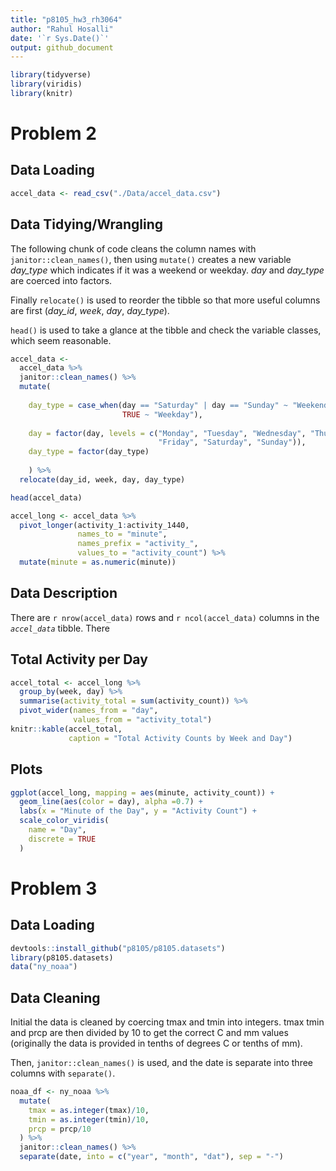 ```yaml
---
title: "p8105_hw3_rh3064"
author: "Rahul Hosalli"
date: '`r Sys.Date()`'
output: github_document
---
```


```r
library(tidyverse)
library(viridis)
library(knitr)
```

# Problem 2

## Data Loading

```r
accel_data <- read_csv("./Data/accel_data.csv")
```

## Data Tidying/Wrangling

The following chunk of code cleans the column names with `janitor::clean_names()`, then using `mutate()` creates a new variable *day_type* which indicates if it was a weekend or weekday. *day* and *day_type* are coerced into factors.

Finally `relocate()` is used to reorder the tibble so that more useful columns are first (*day_id*, *week*, *day*, *day_type*).

`head()` is used to take a glance at the tibble and check the variable classes, which seem reasonable.

```r
accel_data <- 
  accel_data %>%
  janitor::clean_names() %>%
  mutate(
    
    day_type = case_when(day == "Saturday" | day == "Sunday" ~ "Weekend",
                         TRUE ~ "Weekday"),
    
    day = factor(day, levels = c("Monday", "Tuesday", "Wednesday", "Thursday",
                                 "Friday", "Saturday", "Sunday")),
    day_type = factor(day_type)
    
    ) %>%
  relocate(day_id, week, day, day_type)

head(accel_data)

accel_long <- accel_data %>% 
  pivot_longer(activity_1:activity_1440, 
               names_to = "minute", 
               names_prefix = "activity_", 
               values_to = "activity_count") %>%
  mutate(minute = as.numeric(minute))

```

## Data Description

There are `r nrow(accel_data)` rows and `r ncol(accel_data)` columns in the *`accel_data`* tibble. There

## Total Activity per Day

```r
accel_total <- accel_long %>%
  group_by(week, day) %>%
  summarise(activity_total = sum(activity_count)) %>%
  pivot_wider(names_from = "day",
              values_from = "activity_total")
knitr::kable(accel_total,
             caption = "Total Activity Counts by Week and Day")
```

## Plots

```r
ggplot(accel_long, mapping = aes(minute, activity_count)) +
  geom_line(aes(color = day), alpha =0.7) +
  labs(x = "Minute of the Day", y = "Activity Count") +
  scale_color_viridis(
    name = "Day",
    discrete = TRUE
  )
```

# Problem 3

## Data Loading

```r
devtools::install_github("p8105/p8105.datasets")
library(p8105.datasets)
data("ny_noaa")
```

## Data Cleaning

Initial the data is cleaned by coercing tmax and tmin into integers. tmax tmin and prcp are then divided by 10 to get the correct C and mm values (originally the data is provided in tenths of degrees C or tenths of mm).

Then, `janitor::clean_names()` is used, and the date is separate into three columns with `separate()`.

```r
noaa_df <- ny_noaa %>% 
  mutate(
    tmax = as.integer(tmax)/10,
    tmin = as.integer(tmin)/10,
    prcp = prcp/10
  ) %>%
  janitor::clean_names() %>%
  separate(date, into = c("year", "month", "dat"), sep = "-")

```
